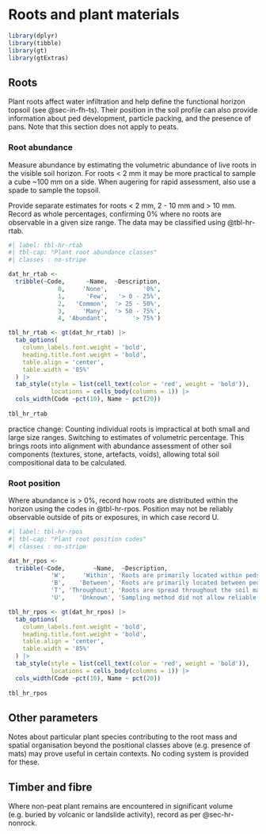 # Roots and plant materials

```r
library(dplyr)
library(tibble)
library(gt)
library(gtExtras)
```

## Roots

Plant roots affect water infiltration and help define the functional horizon topsoil (see @sec-in-fh-ts). Their position in the soil profile can also provide information about ped development, particle packing, and the presence of pans. Note that this section does not apply to peats.

### Root abundance

Measure abundance by estimating the volumetric abundance of live roots in the visible soil horizon. For roots \< 2 mm it may be more practical to sample a cube \~100 mm on a side. When augering for rapid assessment, also use a spade to sample the topsoil.

Provide separate estimates for roots \< 2 mm, 2 - 10 mm and \> 10 mm. Record as whole percentages, confirming [0%]{.ceg} where no roots are observable in a given size range. The data may be classified using @tbl-hr-rtab.

```r
#| label: tbl-hr-rtab
#| tbl-cap: "Plant root abundance classes"
#| classes : no-stripe

dat_hr_rtab <-
  tribble(~Code,      ~Name,  ~Description,
              0,     'None',          '0%',
              1,      'Few',   '> 0 - 25%',
              2,   'Common',  '> 25 - 50%',
              3,     'Many',  '> 50 - 75%',
              4, 'Abundant',       '> 75%')

tbl_hr_rtab <- gt(dat_hr_rtab) |>
  tab_options(
    column_labels.font.weight = 'bold', 
    heading.title.font.weight = 'bold',
    table.align = 'center',
    table.width = '85%'
  ) |>
  tab_style(style = list(cell_text(color = 'red', weight = 'bold')),
            locations = cells_body(columns = 1)) |>
  cols_width(Code ~pct(10), Name ~ pct(20))
  
tbl_hr_rtab

```

[practice change: Counting individual roots is impractical at both small and large size ranges. Switching to estimates of volumetric percentage. This brings roots into alignment with abundance assessment of other soil components (textures, stone, artefacts, voids), allowing total soil compositional data to be calculated.]{.majch}

### Root position

Where abundance is \> 0%, record how roots are distributed within the horizon using the codes in @tbl-hr-rpos. Position may not be reliably observable outside of pits or exposures, in which case record [U]{.ceg}.

```r
#| label: tbl-hr-rpos
#| tbl-cap: "Plant root position codes"
#| classes : no-stripe

dat_hr_rpos <-
  tribble(~Code,        ~Name,  ~Description,
            'W',     'Within', 'Roots are primarily located within peds.',
            'B',    'Between', 'Roots are primarily located between peds',
            'T', 'Throughout', 'Roots are spread throughout the soil mass.',
            'U',    'Unknown', 'Sampling method did not allow reliable observation.')

tbl_hr_rpos <- gt(dat_hr_rpos) |>
  tab_options(
    column_labels.font.weight = 'bold', 
    heading.title.font.weight = 'bold',
    table.align = 'center',
    table.width = '85%'
  ) |>
  tab_style(style = list(cell_text(color = 'red', weight = 'bold')),
            locations = cells_body(columns = 1)) |>
  cols_width(Code ~pct(10), Name ~ pct(20))
  
tbl_hr_rpos

```

## Other parameters

Notes about particular plant species contributing to the root mass and spatial organisation beyond the positional classes above (e.g. presence of mats) may prove useful in certain contexts. No coding system is provided for these.

## Timber and fibre

Where non-peat plant remains are encountered in significant volume (e.g. buried by volcanic or landslide activity), record as per @sec-hr-nonrock.
